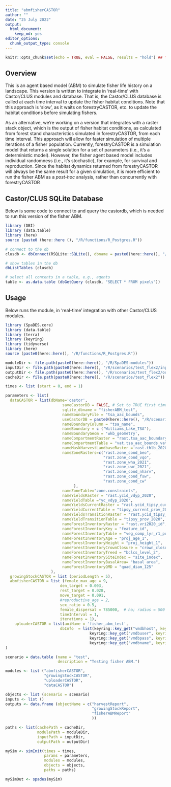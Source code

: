 ```yaml
---
title: "abmfisherCASTOR"
author: ""
date: "25 July 2022"
output:
  html_document:
    keep_md: yes
editor_options:
  chunk_output_type: console
---
```


```r
knitr::opts_chunk$set(echo = TRUE, eval = FALSE, results = "hold") ## TODO: use 'eval = TRUE'

```

## Overview
This is an agent based model (ABM) to simulate fisher life history on a landscape. This version is written to integrate in 'real-time' with Castor/CLUS modules and database. That is, the Castor/CLUS database is called at each time interval to update the fisher habitat conditions. Note that this approach is 'slow', as it waits on forestryCASTOR, etc. to update the habitat conditions before simulating fishers. 

As an alternative, we're working on a version that integrates with a raster stack object, which is the output of fisher habitat conditions, as calculated from forest stand characteristics simulated in forestryCASTOR, from each time interval. This approach will allow for faster simulation of multiple iterations of a fisher population. Currently, forestryCASTOR is a simulation model that returns a single solution for a set of parameters (i.e., it's a deterministic model). However, the fisher agent based model includes individual randomness (i.e., it's stochastic), for example, for survival and reproduction. Since the habitat dynamics returned from forestryCASTOR will always be the same result for a given simulation, it is more efficient to run the fisher ABM as a *post-hoc* analysis, rather than concurrently with forestryCASTOR

## Castor/CLUS SQLite Database
Below is some code to connect to and query the castordb, which is needed to run this version of the fisher ABM.

```r
library (DBI)
library (data.table)
library (here)
source (paste0 (here::here (), "/R/functions/R_Postgres.R"))

# connect to the db
clusdb <- dbConnect(RSQLite::SQLite(), dbname = paste0(here::here(), "/R/scenarios/test_flex2/fisherABM_test_clusdb.sqlite"))

# show tables in the db
dbListTables (clusdb)

# select all contents in a table, e.g., agents
table <- as.data.table (dbGetQuery (clusdb, "SELECT * FROM pixels"))


```


## Usage
Below runs the module, in 'real-time' integration with other Castor/CLUS modules.

```r
library (SpaDES.core)
library (data.table)
library (terra)
library (keyring)
library (tidyverse)
library (here)
source (paste0(here::here(), "/R/functions/R_Postgres.R"))

moduleDir <- file.path(paste0(here::here(), "/R/SpaDES-modules"))
inputDir <- file.path(paste0(here::here(), "/R/scenarios/test_flex2/inputs")) %>% reproducible::checkPath (create = TRUE)
outputDir <- file.path(paste0(here::here(), "/R/scenarios/test_flex2/outputs")) %>% reproducible::checkPath (create = TRUE)
cacheDir <- file.path(paste0(here::here(), "/R/scenarios/test_flex2"))

times <- list (start = 0, end = 1)

parameters <- list(
  dataCASTOR = list(dbName='castor',
                         saveCastorDB = FALSE, # Set to TRUE first time running the analysis
                         sqlite_dbname = "fisherABM_test", 
                         nameBoundaryFile = "tsa_aac_bounds",
                         useCastorDB = paste0(here::here(), "/R/scenarios/test_flex2/fisherABM_test_clusdb.sqlite"),
                         nameBoundaryColumn = "tsa_name", 
                         nameBoundary = c ("Williams_Lake_TSA"), 
                         nameBoundaryGeom = 'wkb_geometry',
                         nameCompartmentRaster = "rast.tsa_aac_boundary",
                         nameCompartmentTable = "vat.tsa_aac_bounds_vat",
                         nameMaskHarvestLandbaseRaster ='rast.thlb_2020', 
                         nameZoneRasters=c("rast.zone_cond_beo", 
                                           "rast.zone_cond_vqo", 
                                           "rast.zone_wha_2021", 
                                           "rast.zone_uwr_2021",  
                                           "rast.zone_cond_nharv", 
                                           "rast.zone_cond_fsw", 
                                           "rast.zone_cond_cw"
                              ),
                         nameZoneTable="zone.constraints", 
                         nameYieldsRaster = "rast.ycid_vdyp_2020",
                         nameYieldTable ="yc_vdyp_2020",
                         nameYieldsCurrentRaster = "rast.ycid_tipsy_current_2020",
                         nameYieldCurrentTable = "tipsy_current_prov_2020",
                         nameYieldsTransitionRaster = "rast.ycid_tipsy_prov_2020", 
                         nameYieldTransitionTable = "tipsy_prov_2020", 
                         nameForestInventoryRaster = "rast.vri2020_id", 
                         nameForestInventoryKey = "feature_id",                     
                         nameForestInventoryTable = "veg_comp_lyr_r1_poly2020",
                         nameForestInventoryAge = "proj_age_1",  
                         nameForestInventoryHeight = "proj_height_1",
                         nameForestInventoryCrownClosure = "crown_closure",
                         nameForestInventoryTreed = "bclcs_level_2",
                         nameForestInventorySiteIndex = "site_index",
                         nameForestInventoryBasalArea= "basal_area",
                         nameForestInventoryQMD = "quad_diam_125"
                    ),
  growingStockCASTOR = list (periodLength = 5),
  abmfisherCASTOR = list (female_max_age = 9,
                        den_target = 0.003, 
                        rest_target = 0.028,
                        move_target = 0.091,
                        #reproductive_age = 2,
                        sex_ratio = 0.5,
                        female_dispersal = 785000,  # ha; radius = 500 pixels = 50km = 7850km2 area
                        timeInterval = 1,
                        iterations = 1),
    uploaderCASTOR = list(aoiName = 'fisher_abm_test', 
                        dbInfo  = list(keyring::key_get("vmdbhost", keyring="postgreSQL"), 
                                     keyring::key_get("vmdbuser", keyring="postgreSQL"), 
                                     keyring::key_get("vmdbpass", keyring="postgreSQL"),  
                                     keyring::key_get("vmdbname", keyring="postgreSQL")))
)

scenario = data.table (name = "test",
                       description = "Testing fisher ABM.")

modules <- list ("abmfisherCASTOR",
                 "growingStockCASTOR",
                 "uploaderCASTOR",
                 "dataCASTOR")

objects <- list (scenario = scenario)
inputs <- list ()
outputs <- data.frame (objectName = c("harvestReport",
                                      "growingStockReport",
                                      "fisherABMReport"
                                      ))

paths <- list(cachePath = cacheDir,
              modulePath = moduleDir,
              inputPath = inputDir,
              outputPath = outputDir)

mySim <- simInit(times = times, 
                 params = parameters, 
                 modules = modules,
                 objects = objects,
                 paths = paths)

mySimOut <- spades(mySim)
```

